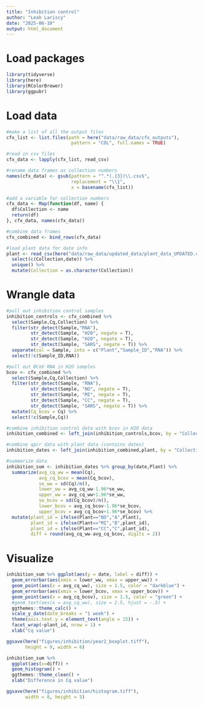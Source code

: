 ```yaml
---
title: "Inhibition control"
author: "Leah Lariscy"
date: "2025-06-10"
output: html_document
---
```


# Load packages

```r
library(tidyverse)
library(here)
library(RColorBrewer)
library(ggpubr)
```

# Load data

```r
#make a list of all the output files
cfx_list <- list.files(path = here("data/raw_data/cfx_outputs"),
                        pattern = "COL", full.names = TRUE)

#read in csv files
cfx_data <- lapply(cfx_list, read_csv)

#rename data frames as collection numbers
names(cfx_data) <- gsub(pattern = "^.*(.{3})\\.csv$",
                        replacement = "\\1",
                        x = basename(cfx_list))

#add a variable for collection numbers
cfx_data <- Map(function(df, name) {
  df$Collection <- name
  return(df)
}, cfx_data, names(cfx_data))

#combine data frames 
cfx_combined <- bind_rows(cfx_data)

#load plant data for date info
plant <- read_csv(here("data/raw_data/updated_data/plant_data_UPDATED.csv")) %>% 
  select(c(Collection,date)) %>% 
  unique() %>% 
  mutate(Collection = as.character(Collection))
```

# Wrangle data

```r
#pull out inhibition control samples
inhibition_controls <- cfx_combined %>% 
  select(Sample,Cq,Collection) %>% 
  filter(str_detect(Sample,"RNA"),
         str_detect(Sample, "H20", negate = T),
         str_detect(Sample, "H2O", negate = T),
         str_detect(Sample, "SARS", negate = T)) %>% 
  separate(col = Sample, into = c("Plant","Sample_ID","RNA")) %>% 
  select(!c(Sample_ID,RNA))

#pull out BCoV RNA in H2O samples
bcov <- cfx_combined %>% 
  select(Sample,Cq,Collection) %>% 
  filter(str_detect(Sample, "RNA"),
         str_detect(Sample, "NO", negate = T),
         str_detect(Sample, "MI", negate = T),
         str_detect(Sample, "CC", negate = T),
         str_detect(Sample, "SARS", negate = T)) %>% 
  mutate(Cq_bcov = Cq) %>% 
  select(!c(Sample,Cq))

#combine inhibition control data with bcov in H2O data
inhibition_combined <- left_join(inhibition_controls,bcov, by = "Collection")

#combine qpcr data with plant data (contains dates)
inhibition_dates <- left_join(inhibition_combined,plant, by = "Collection")

#summarize data
inhibition_sum <- inhibition_dates %>% group_by(date,Plant) %>% 
  summarize(avg_cq_ww = mean(Cq),
            avg_cq_bcov = mean(Cq_bcov),
            se_ww = sd(Cq)/n(),
            lower_ww = avg_cq_ww-1.96*se_ww,
            upper_ww = avg_cq_ww+1.96*se_ww,
            se_bcov = sd(Cq_bcov)/n(),
            lower_bcov = avg_cq_bcov-1.96*se_bcov,
            upper_bcov = avg_cq_bcov+1.96*se_bcov) %>% 
  mutate(plant_id = ifelse(Plant=="NO","A",Plant),
         plant_id = ifelse(Plant=="MI","B",plant_id),
         plant_id = ifelse(Plant=="CC","C",plant_id),
         diff = round(avg_cq_ww-avg_cq_bcov, digits = 2))
```

# Visualize

```r
inhibition_sum %>% ggplot(aes(y = date, label = diff)) +
  geom_errorbar(aes(xmin = lower_ww, xmax = upper_ww)) +
  geom_point(aes(x = avg_cq_ww), size = 1.5, color = "darkblue") +
  geom_errorbar(aes(xmin = lower_bcov, xmax = upper_bcov)) +
  geom_point(aes(x = avg_cq_bcov), size = 1.5, color = "green") +
  #geom_text(aes(x = avg_cq_ww), size = 2.5, hjust = -.5) +
  ggthemes::theme_calc() +
  scale_y_date(date_breaks = "1 week") +
  theme(axis.text.y = element_text(angle = 15)) +
  facet_wrap(~plant_id, nrow = 1) +
  xlab("Cq value")

ggsave(here("figures/inhibition/year2_boxplot.tiff"),
       height = 9, width = 6)
```

```r
inhibition_sum %>% 
  ggplot(aes(x=diff)) +
  geom_histogram() +
  ggthemes::theme_clean() +
  xlab("Difference in Cq value") 

ggsave(here("figures/inhibition/histogram.tiff"),
       width = 8, height = 5)
```
